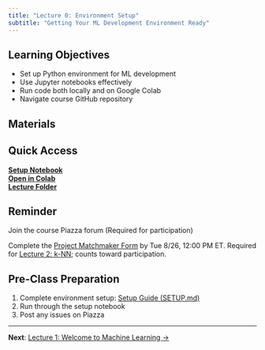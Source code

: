 ```yaml
---
title: "Lecture 0: Environment Setup"
subtitle: "Getting Your ML Development Environment Ready"
---
```


## Learning Objectives

- Set up Python environment for ML development
- Use Jupyter notebooks effectively
- Run code both locally and on Google Colab
- Navigate course GitHub repository

## Materials

:::{.callout-tip}
## Quick Access
**[Setup Notebook](https://github.com/jinming99/learn-ml-by-building/blob/main/Lecture%200%20Environment%20Setup/00-Environment-Setup.ipynb)**  
**[Open in Colab](https://colab.research.google.com/github/jinming99/learn-ml-by-building/blob/main/Lecture%200%20Environment%20Setup/00-Environment-Setup.ipynb)**  
**[Lecture Folder](https://github.com/jinming99/learn-ml-by-building/tree/main/Lecture%200%20Environment%20Setup)**
:::


:::{.callout-warning collapse=false}
## Reminder
Join the course Piazza forum (Required for participation)

Complete the [Project Matchmaker Form](https://docs.google.com/forms/d/e/1FAIpQLSfx5iz7JF3ePe1-c-HkKMlxiUICjjog9D89YGy5VtqfhUFu_g/viewform?usp=sharing&ouid=116115729328867711828) by Tue 8/26, 12:00 PM ET. Required for [Lecture 2: k-NN](02-knn.qmd); counts toward participation.
:::

## Pre-Class Preparation

1. Complete environment setup: [Setup Guide (SETUP.md)](https://github.com/jinming99/learn-ml-by-building/blob/main/Lecture%200%20Environment%20Setup/SETUP.md)
2. Run through the setup notebook
3. Post any issues on Piazza

---

**Next**: [Lecture 1: Welcome to Machine Learning →](01-overview.qmd)
